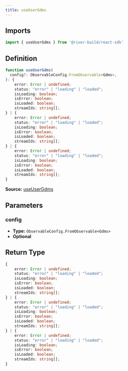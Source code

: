 ```yaml
---
title: useUserGdms
---
```

## Imports

```ts
import { useUserGdms } from '@river-build/react-sdk'
```

## Definition

```ts
function useUserGdms(
  config?: ObservableConfig.FromObservable<Gdms>,
): {
    error: Error | undefined;
    status: "error" | "loading" | "loaded";
    isLoading: boolean;
    isError: boolean;
    isLoaded: boolean;
    streamIds: string[];
} | {
    error: Error | undefined;
    status: "error" | "loading" | "loaded";
    isLoading: boolean;
    isError: boolean;
    isLoaded: boolean;
    streamIds: string[];
} | {
    error: Error | undefined;
    status: "error" | "loading" | "loaded";
    isLoading: boolean;
    isError: boolean;
    isLoaded: boolean;
    streamIds: string[];
}
```

**Source:** [useUserGdms](https://github.com/river-build/river/blob/main/packages/react-sdk/src/useUserGdms.ts)

## Parameters

### config

- **Type:** `ObservableConfig.FromObservable<Gdms>`
- **Optional**

## Return Type

```ts
{
    error: Error | undefined;
    status: "error" | "loading" | "loaded";
    isLoading: boolean;
    isError: boolean;
    isLoaded: boolean;
    streamIds: string[];
} | {
    error: Error | undefined;
    status: "error" | "loading" | "loaded";
    isLoading: boolean;
    isError: boolean;
    isLoaded: boolean;
    streamIds: string[];
} | {
    error: Error | undefined;
    status: "error" | "loading" | "loaded";
    isLoading: boolean;
    isError: boolean;
    isLoaded: boolean;
    streamIds: string[];
}
```
